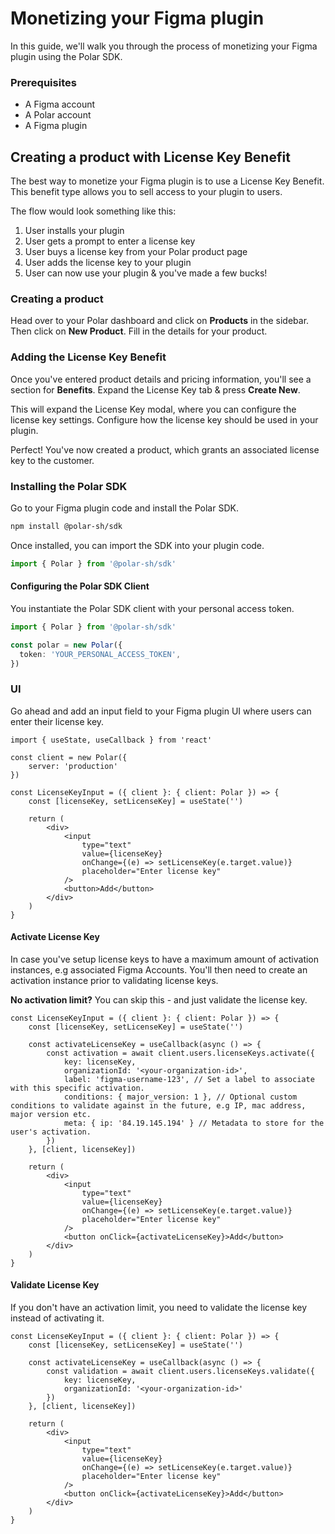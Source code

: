 
# Monetizing your Figma plugin

In this guide, we'll walk you through the process of monetizing your Figma plugin using the Polar SDK.

### Prerequisites

- A Figma account
- A Polar account
- A Figma plugin

## Creating a product with License Key Benefit

The best way to monetize your Figma plugin is to use a License Key Benefit. This benefit type allows you to sell access to your plugin to users.

The flow would look something like this:

1. User installs your plugin
2. User gets a prompt to enter a license key
3. User buys a license key from your Polar product page
4. User adds the license key to your plugin
5. User can now use your plugin & you've made a few bucks!

### Creating a product

Head over to your Polar dashboard and click on **Products** in the sidebar. Then click on **New Product**. Fill in the details for your product.

### Adding the License Key Benefit

Once you've entered product details and pricing information, you'll see a section for **Benefits**. Expand the License Key tab & press **Create New**.

This will expand the License Key modal, where you can configure the license key settings. Configure how the license key should be used in your plugin.

Perfect! You've now created a product, which grants an associated license key to the customer.

### Installing the Polar SDK

Go to your Figma plugin code and install the Polar SDK.

```bash
npm install @polar-sh/sdk
```

Once installed, you can import the SDK into your plugin code.

```typescript
import { Polar } from '@polar-sh/sdk'
```

#### Configuring the Polar SDK Client

You instantiate the Polar SDK client with your personal access token.

```typescript
import { Polar } from '@polar-sh/sdk'

const polar = new Polar({
  token: 'YOUR_PERSONAL_ACCESS_TOKEN',
})
```

### UI

Go ahead and add an input field to your Figma plugin UI where users can enter their license key. 

```tsx
import { useState, useCallback } from 'react'

const client = new Polar({
    server: 'production'
})

const LicenseKeyInput = ({ client }: { client: Polar }) => {
    const [licenseKey, setLicenseKey] = useState('')

    return (
        <div>
            <input 
                type="text" 
                value={licenseKey} 
                onChange={(e) => setLicenseKey(e.target.value)} 
                placeholder="Enter license key"
            />
            <button>Add</button>
        </div>
    )
}
```

#### Activate License Key

In case you've setup license keys to have a maximum amount of activation
instances, e.g associated Figma Accounts. You'll then need to create an activation
instance prior to validating license keys.

**No activation limit?** You can skip this - and just validate the license key.

```tsx
const LicenseKeyInput = ({ client }: { client: Polar }) => {
    const [licenseKey, setLicenseKey] = useState('')

    const activateLicenseKey = useCallback(async () => {
        const activation = await client.users.licenseKeys.activate({
            key: licenseKey,
            organizationId: '<your-organization-id>',
            label: 'figma-username-123', // Set a label to associate with this specific activation.
            conditions: { major_version: 1 }, // Optional custom conditions to validate against in the future, e.g IP, mac address, major version etc.
            meta: { ip: '84.19.145.194' } // Metadata to store for the user's activation.
        })
    }, [client, licenseKey])

    return (
        <div>
            <input 
                type="text" 
                value={licenseKey} 
                onChange={(e) => setLicenseKey(e.target.value)} 
                placeholder="Enter license key"
            />
            <button onClick={activateLicenseKey}>Add</button>
        </div>
    )
}
```

#### Validate License Key

If you don't have an activation limit, you need to validate the license key instead of activating it.

```tsx
const LicenseKeyInput = ({ client }: { client: Polar }) => {
    const [licenseKey, setLicenseKey] = useState('')

    const activateLicenseKey = useCallback(async () => {
        const validation = await client.users.licenseKeys.validate({
            key: licenseKey,
            organizationId: '<your-organization-id>'
        })
    }, [client, licenseKey])

    return (
        <div>
            <input 
                type="text" 
                value={licenseKey} 
                onChange={(e) => setLicenseKey(e.target.value)} 
                placeholder="Enter license key"
            />
            <button onClick={activateLicenseKey}>Add</button>
        </div>
    )
}
```


